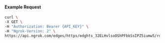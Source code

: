 #### Example Request

```bash
curl \
-X GET \
-H "Authorization: Bearer {API_KEY}" \
-H "Ngrok-Version: 2" \
https://api.ngrok.com/edges/https/edghts_32ELHvlsoOShPFbkSsIPZ5iumw5/routes/edghtsrt_32ELHwJPhCQPmmUX0L0b2M0hXZw/saml
```
